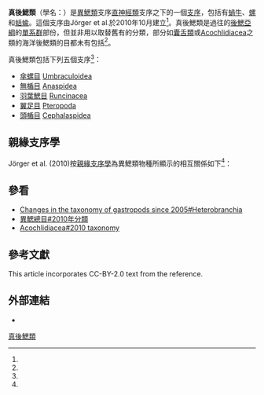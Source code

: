 {{Automatic taxobox
| taxon = Euopisthobranchia
| authority = Jörger et al., 2010
| subdivision_ranks = 分類
| subdivision = [[#分類|見內文]]
}}

'''真後鰓類'''（學名：{{lang|la|Euopisthobranchia}}）是[[異鰓類|異鰓類]]支序[[直神經類|直神經類]]支序之下的一個[[支序|支序]]，包括有[[蝸牛|蝸牛]]、[[螺|螺]]和[[蛞蝓|蛞蝓]]。這個支序由Jörger et al.於2010年10月建立<ref name="Jörger 2010"/>。真後鰓類是過往的[[後鰓亞綱|後鰓亞綱]]的[[單系群|單系群]]部份，但並非用以取替舊有的分類，部分如[[囊舌類|囊舌類]]或[[Acochlidiacea|Acochlidiacea]]之類的海洋後鰓類的目都未有包括<ref name="Jörger 2010"/>。

真後鰓類包括下列五個支序<ref name="Jörger 2010"/>：
* [[傘螺目|傘螺目]] [[Umbraculoidea|Umbraculoidea]]
* [[無楯目|無楯目]] [[Anaspidea|Anaspidea]]
* [[羽葉鰓目|羽葉鰓目]] [[Runcinacea|Runcinacea]]
* [[翼足目|翼足目]] [[Pteropoda|Pteropoda]]
* [[頭楯目|頭楯目]] [[Cephalaspidea|Cephalaspidea]]{{r|WoRMS_154}}

==親緣支序學==
Jörger et al. (2010)按[[親緣支序學|親緣支序學]]為異鰓類物種所顯示的相互關係如下<ref name="Jörger 2010"/>：

{{clade
|label1=[[Heterobranchia|Heterobranchia]]
|1={{clade
   |1=[[Lower_Heterobranchia|Lower Heterobranchia]] (including [[Acteonoidea|Acteonoidea]]) - Lower Heterobranchia does not form a clade in the study by Jörger et al. (2010):<ref name="Jörger 2010"/>
   |label2=[[Euthyneura|Euthyneura]]
   |2={{clade
      |label1=[[Nudipleura|Nudipleura]] |1={{clade
          |1=[[Pleurobranchomorpha|Pleurobranchomorpha]]
          |2=[[Nudibranchia|Nudibranchia]]
       }}
      |2={{clade
         |label1='''Euopisthobranchia'''
         |1={{clade
            |1=[[Umbraculoidea|Umbraculoidea]]
            |2={{clade
               |1={{clade
                  |1=[[Runcinacea|Runcinacea]]
                  |2={{clade
                     |1=[[Anaspidea|Anaspidea]]
                     |2=[[Pteropoda|Pteropoda]] (pteropods include two clades: [[Gymnosomata|Gymnosomata]] and [[Thecosomata|Thecosomata]])
                     }}
                  }}
               |2=[[Cephalaspidea|Cephalaspidea]] s.s.
               }}
            }}
         |label2=[[Panpulmonata|Panpulmonata]]
         |2={{clade
            |1={{clade
               |1=[[Siphonarioidea|Siphonarioidea]]
               |2=[[Sacoglossa|Sacoglossa]]
               }}
            |2={{clade
               |1={{clade
                  |1=[[Glacidorboidea|Glacidorboidea]]
                  |2={{clade
                     |1=[[Amphiboloidea|Amphiboloidea]]
                     |2=[[Pyramidelloidea|Pyramidelloidea]]
                     }}
                  }}
               |2={{clade
                  |1=[[Hygrophila_(Gastropoda)|Hygrophila]]
                  |2={{clade
                     |1=[[Acochlidiacea|Acochlidiacea]]
                     |label2=[[Eupulmonata|Eupulmonata]]
                     |2={{clade
                        |1=[[Stylommatophora|Stylommatophora]]
                        |2={{clade
                           |1=[[Systellommatophora|Systellommatophora]]
                           |2={{clade
                              |1=[[Ellobioidea|Ellobioidea]]
                              |2={{clade
                                 |1=[[Otinoidea|Otinoidea]]
                                 |2=[[Trimusculoidea|Trimusculoidea]]
                                 }}
                              }}
                           }}
                        }}
                     }}
                  }}
               }}
            }}
         }}
      }}
   }}
}}

==參看==
* [[Changes_in_the_taxonomy_of_gastropods_since_2005#Heterobranchia|Changes in the taxonomy of gastropods since 2005#Heterobranchia]]
* [[異鰓總目#2010年分類|異鰓總目#2010年分類]]
* [[Acochlidiacea#2010_taxonomy|Acochlidiacea#2010 taxonomy]]

==參考文獻==
This article incorporates CC-BY-2.0 text from the reference.
{{reflist |refs=
<ref name="Jörger 2010">{{Jörger 2010}}</ref>
<ref name="WoRMS_154">{{WoRMS |id=154
 |title=Cephalaspidea P. Fischer, 1883
 |last=Gofas|first=Serge
 |date=2009-02-03 |access-date=2017-11-08 }}</ref>
}}

==外部連結==
{{Commonscat|Euopisthobranchia}}
*{{wikispecies-inline|Euopisthobranchia}}
{{軟體動物}}
{{Taxonbar}}
[[Category:真後鰓類|]]
